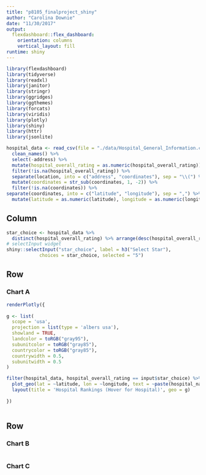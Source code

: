 ```yaml
---
title: "p8105_finalproject_shiny"
author: "Carolina Downie"
date: "11/30/2017"
output: 
  flexdashboard::flex_dashboard:
    orientation: columns
    vertical_layout: fill
runtime: shiny
---
```


```r
library(flexdashboard)
library(tidyverse)
library(readxl)
library(janitor)
library(stringr)
library(ggridges)
library(ggthemes)
library(forcats)
library(viridis)
library(plotly)
library(shiny)
library(httr)
library(jsonlite)

hospital_data <- read_csv(file = "./data/Hospital_General_Information.csv", col_names = TRUE) %>% 
  clean_names() %>% 
  select(-address) %>%
  mutate(hospital_overall_rating = as.numeric(hospital_overall_rating)) %>%
  filter(!is.na(hospital_overall_rating)) %>%
  separate(location, into = c("address", "coordinates"), sep = "\\(") %>% 
  mutate(coordinates = str_sub(coordinates, 1, -2)) %>%
  filter(!is.na(coordinates)) %>%
separate(coordinates, into = c("latitude", "longitude"), sep = ",") %>%
  mutate(latitude = as.numeric(latitude), longitude = as.numeric(longitude))
```

Column {.sidebar}
-----------------------------------------------------------------------

```r
star_choice <- hospital_data %>% 
  distinct(hospital_overall_rating) %>% arrange(desc(hospital_overall_rating))
# selectInput widget
shiny::selectInput("star_choice", label = h3("Select Star"),
            choices = star_choice, selected = "5")
```




Row
-----------------------------------------------------------------------

### Chart A

```r
renderPlotly({ 
  
g <- list(
  scope = 'usa',
  projection = list(type = 'albers usa'),
  showland = TRUE,
  landcolor = toRGB("gray95"),
  subunitcolor = toRGB("gray85"),
  countrycolor = toRGB("gray85"),
  countrywidth = 0.5,
  subunitwidth = 0.5
)

filter(hospital_data, hospital_overall_rating == input$star_choice) %>%
  plot_geo(lat = ~latitude, lon = ~longitude, text = ~paste(hospital_name, city, state, sep = "<br />"), marker=list(color="blue" , size=5 , opacity=0.4)) %>%
  layout(title = 'Hospital Rankings (Hover for Hospital)', geo = g)
 
})
  
```

Row {.tabset .tabset-fade}
-----------------------------------------------------------------------

### Chart B

```r

```

### Chart C

```r

```

